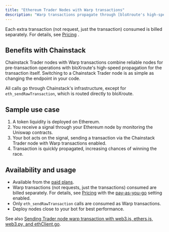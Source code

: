```yaml
---
title: "Ethereum Trader Nodes with Warp transactions"
description: "Warp transactions propagate through [bloXroute's high-speed transaction relay network](https://docs.bloxroute.com/bdn-architecture). This makes your transactions available for validators to pick up and include in blocks much faster than regular propagation."
---
```


Each extra transaction (not request, just the transaction) consumed is billed separately. For details, see [Pricing](https://chainstack.com/pricing/) .

## Benefits with Chainstack

Chainstack Trader nodes with Warp transactions combine reliable nodes for pre-transaction operations with bloXroute's high-speed propagation for the transaction itself. Switching to a Chainstack Trader node is as simple as changing the endpoint in your code.

All calls go through Chainstack's infrastructure, except for `eth_sendRawTransaction`, which is routed directly to bloXroute.

## Sample use case

1. A token liquidity is deployed on Ethereum.
2. You receive a signal through your Ethereum node by monitoring the Uniswap contracts.
3. Your bot acts on the signal, sending a transaction via the Chainstack Trader node with Warp transactions enabled.
4. Transaction is quickly propagated, increasing chances of winning the race.

## Availability and usage

* Available from the [paid plans](https://chainstack.com/pricing).
* Warp transactions (not requests, just the transactions) consumed are billed separately. For details, see [Pricing](https://chainstack.com/pricing/) with the [pay-as-you-go](/docs/manage-your-billing) setting enabled.
* Only `eth_sendRawTransaction` calls are consumed as Warp transactions.
* Deploy nodes close to your bot for best performance.

See also [Sending Trader node warp transaction with web3.js, ethers.js, web3.py, and ethClient.go](/docs/sending-warp-transaction-with-web3js-ethersjs-web3py-and-ethclientgo).
